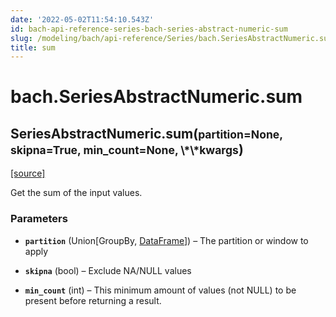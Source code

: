 ```yaml
---
date: '2022-05-02T11:54:10.543Z'
id: bach-api-reference-series-bach-series-abstract-numeric-sum
slug: /modeling/bach/api-reference/Series/bach.SeriesAbstractNumeric.sum/
title: sum
---
```


# bach.SeriesAbstractNumeric.sum

<div class="method">

<h2 class="signature-method"><span class="additional-name">SeriesAbstractNumeric.</span><span class="name">sum(</span><small class="parameter-list"><span class="parameter" id="partition">partition=None</span>, <span class="parameter" id="skipna">skipna=True</span>, <span class="parameter" id="min_count">min_count=None</span>, <span class="parameter" id="**">\*\*kwargs</span></small>)</h2>


&#8203;<span class="view-source">[[source]](https://github.com/objectiv/objectiv-analytics/blob/main/bach/bach/series/series_numeric.py)</span>

<div class="content">

Get the sum of the input values.


### Parameters

* **`partition`** (Union[GroupBy, [DataFrame](/docs/modeling/bach/api-reference/DataFrame/bach.DataFrame/#bach.DataFrame)]) – The partition or window to apply

* **`skipna`** (bool) – Exclude NA/NULL values

* **`min_count`** (int) – This minimum amount of values (not NULL) to be present before returning a result.



</div>

</div>
